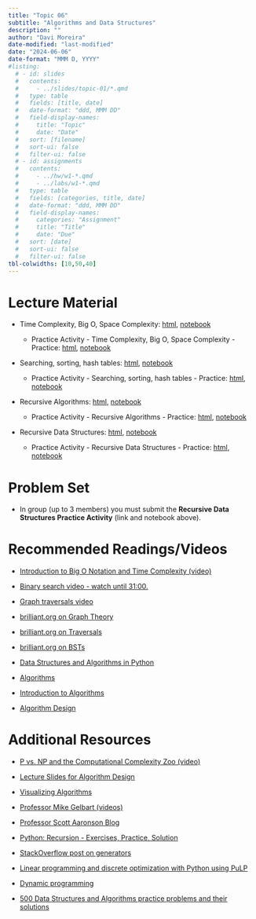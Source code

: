 ```yaml
---
title: "Topic 06"
subtitle: "Algorithms and Data Structures"
description: ""
author: "Davi Moreira"
date-modified: "last-modified"
date: "2024-06-06"
date-format: "MMM D, YYYY"
#listing:
  # - id: slides
  #   contents:
  #     - ../slides/topic-01/*.qmd
  #   type: table
  #   fields: [title, date]
  #   date-format: "ddd, MMM DD"
  #   field-display-names:
  #     title: "Topic"
  #     date: "Date"
  #   sort: [filename]
  #   sort-ui: false
  #   filter-ui: false
  # - id: assignments
  #   contents:
  #     - ../hw/w1-*.qmd
  #     - ../labs/w1-*.qmd
  #   type: table
  #   fields: [categories, title, date]
  #   date-format: "ddd, MMM DD"
  #   field-display-names:
  #     categories: "Assignment"
  #     title: "Title"
  #     date: "Due"
  #   sort: [date]
  #   sort-ui: false
  #   filter-ui: false
tbl-colwidths: [10,50,40]
---
```


# Lecture Material

-   Time Complexity, Big O, Space Complexity: [html](/lecture_material/material-topic-06/01-py-complexity-big-O.html){target="_blank"}, [notebook](https://github.com/davi-moreira/2024Summer1_dsc_emory_qtm_350/blob/main/docs/lecture_material/material-topic-06/_01-py-complexity-big-O.ipynb){target="_blank"}

    -   Practice Activity - Time Complexity, Big O, Space Complexity - Practice: [html](/lecture_material/material-topic-06/01-py-complexity-big-O-practice.html){target="_blank"}, [notebook](https://github.com/davi-moreira/2024Summer1_dsc_emory_qtm_350/blob/main/docs/lecture_material/material-topic-06/_01-py-complexity-big-O-practice.ipynb){target="_blank"}

<!---
    -   Practice Activity - Time Complexity, Big O, Space Complexity - Solutions: [html](/lecture_material/material-topic-06/01-py-complexity-big-O-practice-solutions.html){target="_blank"}

--->

-   Searching, sorting, hash tables: [html](/lecture_material/material-topic-06/02-py-searching-sorting-hash.html){target="_blank"}, [notebook](https://github.com/davi-moreira/2024Summer1_dsc_emory_qtm_350/blob/main/docs/lecture_material/material-topic-06/_02-py-searching-sorting-hash.ipynb){target="_blank"}

    -   Practice Activity - Searching, sorting, hash tables - Practice: [html](/lecture_material/material-topic-06/02-py-searching-sorting-hash-practice.html){target="_blank"}, [notebook](https://github.com/davi-moreira/2024Summer1_dsc_emory_qtm_350/blob/main/docs/lecture_material/material-topic-06/_02-py-searching-sorting-hash-practice.ipynb){target="_blank"}

<!---

    -   Practice Activity - Searching, sorting, hash tables - Practice - Solutions: [html](/lecture_material/material-topic-06/02-py-searching-sorting-hash-practice-solutions.html){target="_blank"}

--->

-   Recursive Algorithms: [html](/lecture_material/material-topic-06/03-py-recursive-algorithms.html){target="_blank"}, [notebook](https://github.com/davi-moreira/2024Summer1_dsc_emory_qtm_350/blob/main/docs/lecture_material/material-topic-06/_03-py-recursive-algorithms.ipynb){target="_blank"}

    -   Practice Activity - Recursive Algorithms - Practice: [html](/lecture_material/material-topic-06/03-py-recursive-algorithms-practice.html){target="_blank"}, [notebook](https://github.com/davi-moreira/2024Summer1_dsc_emory_qtm_350/blob/main/docs/lecture_material/material-topic-06/_03-py-recursive-algorithms-practice.ipynb){target="_blank"}

<!---
    -   Image Folder: [img.zip](https://github.com/davi-moreira/2024Summer1_dsc_emory_qtm_350/blob/main/docs/lecture_material/material-topic-06/img.zip){target="_blank"}
--->


<!---

    -   Practice Activity - Recursive Algorithms - Practice - Solutions: [html](/lecture_material/material-topic-06/03-py-recursive-algorithms-practice-solutions.html){target="_blank"}

--->

-   Recursive Data Structures: [html](/lecture_material/material-topic-06/04-py-recursive-data-structures.html){target="_blank"}, [notebook](https://github.com/davi-moreira/2024Summer1_dsc_emory_qtm_350/blob/main/docs/lecture_material/material-topic-06/_04-py-recursive-data-structures.ipynb){target="_blank"}

    -   Practice Activity - Recursive Data Structures - Practice: [html](/lecture_material/material-topic-06/04-py-recursive-data-structures-practice.html){target="_blank"}, [notebook](https://github.com/davi-moreira/2024Summer1_dsc_emory_qtm_350/blob/main/docs/lecture_material/material-topic-06/_04-py-recursive-data-structures-practice.ipynb){target="_blank"}

<!---

    -   Practice Activity - Recursive Data Structures - Practice - Solutions: [html](/lecture_material/material-topic-06/04-py-recursive-data-structures-practice-solutions.html){target="_blank"}

--->

<!---

-   Graphs: [html](/lecture_material/material-topic-06/05-py-graphs.html){target="_blank"}, [notebook](https://github.com/davi-moreira/2024Summer1_dsc_emory_qtm_350/blob/main/docs/lecture_material/material-topic-06/_05-py-graphs.ipynb){target="_blank"}

    -   Practice Activity - Graphs - Practice: [html](/lecture_material/material-topic-06/05-py-graphs-practice.html){target="_blank"}, [notebook](https://github.com/davi-moreira/2024Summer1_dsc_emory_qtm_350/blob/main/docs/lecture_material/material-topic-06/_05-py-graphs-practice.ipynb){target="_blank"}

    -   Practice Activity - Graphs - Practice - Solutions: [html](/lecture_material/material-topic-06/05-py-graphs-practice-solutions.html){target="_blank"}

--->

# Problem Set

-   In group (up to 3 members) you must submit the **Recursive Data Structures Practice Activity** (link and notebook above).


<!---
-   In group (up to 3 members) you must submit the **Recursive Data Structures Practice Activity** (link and notebook above).

--->

<!---

-   **Extra Credit Opportunity:** Within the `Graphs Practice Activity`, there are optional exercises available. Should you choose to complete and submit these exercises successfully, up to 3% will be added to your final grade as a recognition of your additional effort. This is an excellent opportunity to enhance your understanding and improve your overall grade!

--->

# Recommended Readings/Videos

<!---- [](){target="_blank"}--->

-   [Introduction to Big O Notation and Time Complexity (video)](https://www.youtube.com/watch?v=D6xkbGLQesk){target="_blank"}

-   [Binary search video - watch until 31:00.](https://www.youtube.com/watch?v=y62zj9ozPOM&t=1314s){target="_blank"}

-   [Graph traversals video](https://www.youtube.com/watch?v=bIA8HEEUxZI){target="_blank"}

-   [brilliant.org on Graph Theory](https://brilliant.org/wiki/graph-theory/){target="_blank"}

-   [brilliant.org on Traversals](https://brilliant.org/wiki/traversals/){target="_blank"}

-   [brilliant.org on BSTs](https://brilliant.org/wiki/binary-search-trees/){target="_blank"}

-   [Data Structures and Algorithms in Python](https://www.amazon.com/Structures-Algorithms-Python-Michael-Goodrich/dp/1118290275){target="_blank"}

-   [Algorithms](https://highered.mheducation.com/sites/0073523402/index.html){target="_blank"}

-   [Introduction to Algorithms](https://mitpress.mit.edu/9780262046305/introduction-to-algorithms/){target="_blank"}

-   [Algorithm Design](https://www.amazon.com/Algorithm-Design-Jon-Kleinberg/dp/0321295358){target="_blank"}

# Additional Resources

-   [P vs. NP and the Computational Complexity Zoo (video)](https://www.youtube.com/watch?v=YX40hbAHx3s){target="_blank"}

-   [Lecture Slides for Algorithm Design](https://www.cs.princeton.edu/~wayne/kleinberg-tardos/){target="_blank"}

-   [Visualizing Algorithms](https://bost.ocks.org/mike/algorithms/){target="_blank"}

-   [Professor Mike Gelbart (videos)](https://www.youtube.com/playlist?list=PLWmXHcz_53Q02OsWy9IduQiSGUSnVGFhm){target="_blank"}

-   [Professor Scott Aaronson Blog](https://scottaaronson.blog/){target="_blank"}

-   [Python: Recursion - Exercises, Practice, Solution](https://www.w3resource.com/python-exercises/data-structures-and-algorithms/python-recursion.php){target="_blank"}

-   [StackOverflow post on generators](https://stackoverflow.com/questions/231767/what-does-the-yield-keyword-do-in-python/231855#231855){target="_blank"}

-   [Linear programming and discrete optimization with Python using PuLP](https://towardsdatascience.com/linear-programming-and-discrete-optimization-with-python-using-pulp-449f3c5f6e99){target="_blank"}

-   [Dynamic programming](https://web.mit.edu/15.053/www/AMP-Chapter-11.pdf){target="_blank"}

-   [500 Data Structures and Algorithms practice problems and their solutions](https://kingrayhan.medium.com/500-data-structures-and-algorithms-practice-problems-and-their-solutions-b45a83d803f0){target="_blank"}
